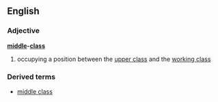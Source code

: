 ==English==
===Adjective===
'''[[middle]]-[[class]]'''
# occupying a position between the [[upper class]] and the [[working class]]
===Derived terms===
*[[middle class]]